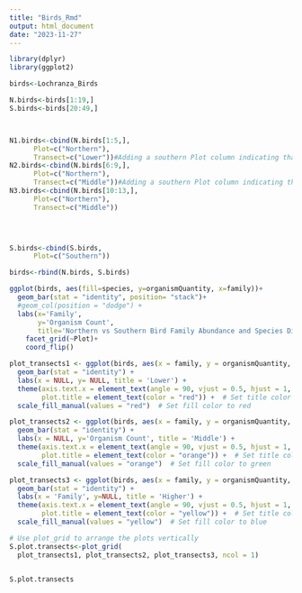 ---
title: "Birds_Rmd"
output: html_document
date: "2023-11-27"
---

```{r setup, include=FALSE}
library(dplyr)
library(ggplot2)

birds<-Lochranza_Birds

N.birds<-birds[1:19,]
S.birds<-birds[20:49,]



N1.birds<-cbind(N.birds[1:5,], 
      Plot=c("Northern"),
      Transect=c("Lower"))#Adding a southern Plot column indicating that that these samples are from the North
N2.birds<-cbind(N.birds[6:9,], 
      Plot=c("Northern"),
      Transect=c("Middle"))#Adding a southern Plot column indicating that that these samples are from the North
N3.birds<-cbind(N.birds[10:13,], 
      Plot=c("Northern"),
      Transect=c("Middle"))



      
S.birds<-cbind(S.birds,
      Plot=c("Southern"))

birds<-rbind(N.birds, S.birds)

ggplot(birds, aes(fill=species, y=organismQuantity, x=family))+
  geom_bar(stat = "identity", position= "stack")+
  #geom_col(position = "dodge") +
  labs(x='Family', 
       y='Organism Count', 
       title='Northern vs Southern Bird Family Abundance and Species Diversity')+
    facet_grid(~Plot)+
    coord_flip()


```

```{r setup, include=FALSE}
plot_transects1 <- ggplot(birds, aes(x = family, y = organismQuantity, fill = "Higher")) +
  geom_bar(stat = "identity") +
  labs(x = NULL, y= NULL, title = 'Lower') +
  theme(axis.text.x = element_text(angle = 90, vjust = 0.5, hjust = 1, size = 8),
        plot.title = element_text(color = "red")) +  # Set title color to red
  scale_fill_manual(values = "red")  # Set fill color to red

plot_transects2 <- ggplot(birds, aes(x = family, y = organismQuantity, fill = "Middle")) +
  geom_bar(stat = "identity") +
  labs(x = NULL, y='Organism Count', title = 'Middle') +
  theme(axis.text.x = element_text(angle = 90, vjust = 0.5, hjust = 1, size = 8),
        plot.title = element_text(color = "orange")) +  # Set title color to green
  scale_fill_manual(values = "orange")  # Set fill color to green

plot_transects3 <- ggplot(birds, aes(x = family, y = organismQuantity, fill = "Lower")) +
  geom_bar(stat = "identity") +
  labs(x = 'Family', y=NULL, title = 'Higher') +
  theme(axis.text.x = element_text(angle = 90, vjust = 0.5, hjust = 1, size = 8),
        plot.title = element_text(color = "yellow")) +  # Set title color to blue
  scale_fill_manual(values = "yellow")  # Set fill color to blue

# Use plot_grid to arrange the plots vertically
S.plot.transects<-plot_grid(
  plot_transects1, plot_transects2, plot_transects3, ncol = 1)


S.plot.transects



```
